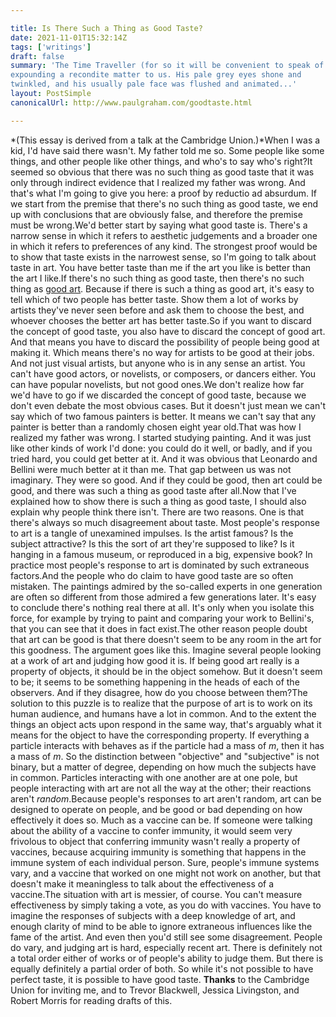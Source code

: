 ```yaml
---

title: Is There Such a Thing as Good Taste?
date: 2021-11-01T15:32:14Z
tags: ['writings']
draft: false
summary: 'The Time Traveller (for so it will be convenient to speak of him) was
expounding a recondite matter to us. His pale grey eyes shone and
twinkled, and his usually pale face was flushed and animated...'
layout: PostSimple
canonicalUrl: http://www.paulgraham.com/goodtaste.html

---
```


*(This essay is derived from a talk at the Cambridge Union.)*When I was a kid, I'd have said there wasn't. My father told me so.
Some people like some things, and other people like other things,
and who's to say who's right?It seemed so obvious that there was no such thing as good taste
that it was only through indirect evidence that I realized my father
was wrong. And that's what I'm going to give you here: a proof by
reductio ad absurdum. If we start from the premise that there's no
such thing as good taste, we end up with conclusions that are
obviously false, and therefore the premise must be wrong.We'd better start by saying what good taste is. There's a narrow
sense in which it refers to aesthetic judgements and a broader one
in which it refers to preferences of any kind. The strongest proof
would be to show that taste exists in the narrowest sense, so I'm
going to talk about taste in art. You have better taste than me if
the art you like is better than the art I like.If there's no such thing as good taste, then there's no such thing
as [good art](goodart.html). Because if there is such a
thing as good art, it's
easy to tell which of two people has better taste. Show them a lot
of works by artists they've never seen before and ask them to
choose the best, and whoever chooses the better art has better
taste.So if you want to discard the concept of good taste, you also have
to discard the concept of good art. And that means you have to
discard the possibility of people being good at making it. Which
means there's no way for artists to be good at their jobs. And not
just visual artists, but anyone who is in any sense an artist. You
can't have good actors, or novelists, or composers, or dancers
either. You can have popular novelists, but not good ones.We don't realize how far we'd have to go if we discarded the concept
of good taste, because we don't even debate the most obvious cases.
But it doesn't just mean we can't say which of two famous painters
is better. It means we can't say that any painter is better than a
randomly chosen eight year old.That was how I realized my father was wrong. I started studying
painting. And it was just like other kinds of work I'd done: you
could do it well, or badly, and if you tried hard, you could get
better at it. And it was obvious that Leonardo and Bellini were
much better at it than me. That gap between us was not imaginary.
They were so good. And if they could be good, then art could be
good, and there was such a thing as good taste after all.Now that I've explained how to show there is such a thing as good
taste, I should also explain why people think there isn't. There
are two reasons. One is that there's always so much disagreement
about taste. Most people's response to art is a tangle of unexamined
impulses. Is the artist famous? Is the subject attractive? Is this
the sort of art they're supposed to like? Is it hanging in a famous
museum, or reproduced in a big, expensive book? In practice most
people's response to art is dominated by such extraneous factors.And the people who do claim to have good taste are so often mistaken.
The paintings admired by the so-called experts in one generation
are often so different from those admired a few generations later.
It's easy to conclude there's nothing real there at all. It's only
when you isolate this force, for example by trying to paint and
comparing your work to Bellini's, that you can see that it does in
fact exist.The other reason people doubt that art can be good is that there
doesn't seem to be any room in the art for this goodness. The
argument goes like this. Imagine several people looking at a work
of art and judging how good it is. If being good art really is a
property of objects, it should be in the object somehow. But it
doesn't seem to be; it seems to be something happening in the heads
of each of the observers. And if they disagree, how do you choose
between them?The solution to this puzzle is to realize that the purpose of art
is to work on its human audience, and humans have a lot in common.
And to the extent the things an object acts upon respond in the
same way, that's arguably what it means for the object to have the
corresponding property. If everything a particle interacts with
behaves as if the particle had a mass of _m_, then it has a mass of
_m_. So the distinction between "objective" and "subjective" is not
binary, but a matter of degree, depending on how much the subjects
have in common. Particles interacting with one another are at one
pole, but people interacting with art are not all the way at the
other; their reactions aren't _random_.Because people's responses to art aren't random, art can be designed
to operate on people, and be good or bad depending on how effectively
it does so. Much as a vaccine can be. If someone were talking about
the ability of a vaccine to confer immunity, it would seem very
frivolous to object that conferring immunity wasn't really a property
of vaccines, because acquiring immunity is something that happens
in the immune system of each individual person. Sure, people's
immune systems vary, and a vaccine that worked on one might not
work on another, but that doesn't make it meaningless to talk about
the effectiveness of a vaccine.The situation with art is messier, of course. You can't measure
effectiveness by simply taking a vote, as you do with vaccines.
You have to imagine the responses of subjects with a deep knowledge
of art, and enough clarity of mind to be able to ignore extraneous
influences like the fame of the artist. And even then you'd still
see some disagreement. People do vary, and judging art is hard,
especially recent art. There is definitely not a total order either
of works or of people's ability to judge them. But there is equally
definitely a partial order of both. So while it's not possible to
have perfect taste, it is possible to have good taste.
**Thanks** to the Cambridge Union for inviting me, and to Trevor
Blackwell, Jessica Livingston, and Robert Morris for reading drafts
of this.
